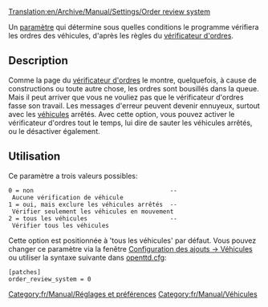 [[Translation:en/Archive/Manual/Settings/Order review system]]


Un [[fr/Archive/Manual/Settings/Options avancées|paramètre]] qui détermine sous quelles conditions le programme vérifiera les ordres des véhicules, d'après les règles du [[fr/Manual/Ordres#verification-des-ordres|vérificateur d'ordres]].

== Description ==

Comme la page du [[fr/Manual/Ordres#verification-des-ordres|vérificateur d'ordres]] le montre, quelquefois, à cause de constructions ou toute autre chose, les ordres sont bousillés dans la queue. Mais il peut arriver que vous ne vouliez pas que le vérificateur d'ordres fasse son travail. Les messages d'erreur peuvent devenir ennuyeux, surtout avec les [[fr/Manual/Véhicules|véhicules]] arrêtés. Avec cette option, vous pouvez activer le vérificateur d'ordres tout le temps, lui dire de sauter les véhicules arrêtés, ou le désactiver également.

== Utilisation ==

Ce paramètre a trois valeurs possibles:

 0 = non                                      -- Aucune vérification de véhicule
 1 = oui, mais exclure les véhicules arrêtés  -- Vérifier seulement les véhicules en mouvement
 2 = tous les véhicules                       -- Vérifier tous les véhicules

Cette option est positionnée à 'tous les véhicules' par défaut. Vous pouvez changer ce paramètre via la fenêtre [[fr/Archive/Manual/Settings/Options avancées/Véhicules|Configuration des ajouts -> Véhicules]] ou utiliser la syntaxe suivante dans [[fr/Archive/Manual/Settings/Openttd.cfg|openttd.cfg]]:

 [patches]
 order_review_system = 0

[[Category:fr/Manual/Réglages et préférences]]
[[Category:fr/Manual/Véhicules]]